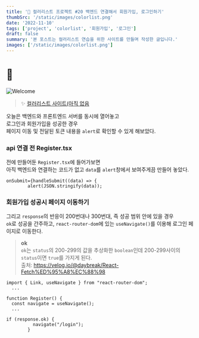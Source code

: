 ```yaml
---
title: '🎉 컬러리스트 프로젝트 #20 백엔드 연결해서 회원가입, 로그인하기'
thumbSrc: '/static/images/colorlist.png'
date: '2022-11-10'
tags: ['project', 'colorlist', '회원가입', '로그인']
draft: false
summary: '본 포스트는 컬러리스트 연습을 위한 사이트를 만들며 작성한 글입니다.'
images: ['/static/images/colorlist.png']
---
```


# 📌

![Welcome](/static/images/colorlist.png)

> ✨ [컬러리스트 사이트(아직 없음](https://www.)

오늘은 백엔드와 프론트엔드 서버를 동시에 열어놓고<br/>
로그인과 회원가입을 성공한 경우<br/>
페이지 이동 및 전달된 토큰 내용을 `alert`로 확인할 수 있게 해보았다.

### api 연결 전 Register.tsx

전에 만들어둔 `Register.tsx`에 들어가보면<br/>
아직 백엔드와 연결하는 코드가 없고 `data`를 `alert`창에서 보여주게끔 만들어 놓았다.

```tsx
onSubmit={handleSubmit((data) => {
        alert(JSON.stringify(data));
```

### 회원가입 성공시 페이지 이동하기

그리고 `response`의 반응이 200번대나 300번대, 즉 성공 범위 안에 있을 경우<br/>
`ok`로 성공을 간주하고, `react-router-dom`에 있는 `useNavigate()`를 이용해 로그인 페이지로 이동한다.

> **ok** <br/>`ok`는 `status`의 200-299의 값을 추상화한 `boolean`인데 200-299사이의 `status`이면 `true`를 가지게 된다.<br/>출처: https://velog.io/@daybreak/React-Fetch%ED%95%A8%EC%88%98

```tsx
import { Link, useNavigate } from "react-router-dom";
  ...

function Register() {
  const navigate = useNavigate();
  ...

if (response.ok) {
          navigate("/login");
        }
```
